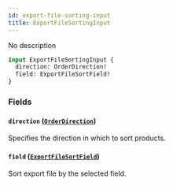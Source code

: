 ```yaml
---
id: export-file-sorting-input
title: ExportFileSortingInput
---
```



No description

```graphql
input ExportFileSortingInput {
  direction: OrderDirection!
  field: ExportFileSortField!
}
```


### Fields

#### `direction` ([`OrderDirection`](../../../developer/api-reference/enums/order-direction))

Specifies the direction in which to sort products.


#### `field` ([`ExportFileSortField`](../../../developer/api-reference/enums/export-file-sort-field))

Sort export file by the selected field.




